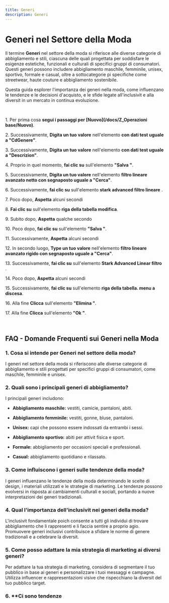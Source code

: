 ```yaml
---
title: Generi
description: Generi
---
```

# Generi nel Settore della Moda

Il termine **Generi** nel settore della moda si riferisce alle diverse categorie di abbigliamento e stili\, ciascuna delle quali  progettata per soddisfare le esigenze estetiche\, funzionali e culturali di specifici gruppi di consumatori\. Questi generi possono includere abbigliamento maschile\, femminile\, unisex\, sportivo\, formale e casual\, oltre a sottocategorie pi specifiche come streetwear\, haute couture e abbigliamento sostenibile\.

Questa guida esplorer l\'importanza dei generi nella moda\, come influenzano le tendenze e le decisioni d\'acquisto\, e le sfide legate all\'inclusivit e alla diversit in un mercato in continua evoluzione\.

&nbsp;

1\. Per prima cosa **segui i passaggi per [Nuovo](/docs/Z_Operazioni base/Nuovo)**\.

2\. Successivamente\, **Digita un tuo valore** nell\'elemento **con dati test uguale a \"CdGenere\"**\.

3\. Successivamente\, **Digita un tuo valore** nell\'elemento **con dati test uguale a \"Descrizion\"**\.

4\. Proprio in quel momento\, **fai clic su** sull\'elemento **\"Salva \"**\.

5\. Successivamente\, **Digita un tuo valore** nell\'elemento **filtro lineare avanzato netto con segnaposto uguale a \"Cerca\"**\.

6\. Successivamente\, **fai clic su** sull\'elemento **stark advanced filtro lineare** \.

7\. Poco dopo\, **Aspetta** alcuni secondi

8\. **Fai clic su** sull\'elemento **riga della tabella modifica**\.

9\. Subito dopo\, **Aspetta** qualche secondo

10\. Poco dopo\, **fai clic su** sull\'elemento **\"Salva \"**\.

11\. Successivamente\, **Aspetta** alcuni secondi

12\. In secondo luogo\, **Type un tuo valore** nell\'elemento **filtro lineare avanzato rigido con segnaposto uguale a \"Cerca\"**\.

13\. Successivamente\, **fai clic su** sull\'elemento **Stark Advanced Linear filtro** \.

14\. Poco dopo\, **Aspetta** alcuni secondi

15\. Successivamente\, **fai clic su** sull\'elemento **riga della tabella\. menu a discesa**\.

16\. Alla fine **Clicca** sull\'elemento **\"Elimina \"**\.

17\. Alla fine **Clicca** sull\'elemento **\"Ok \"**\.

&nbsp;

## FAQ \- Domande Frequenti sui Generi nella Moda

### 1\. **Cosa si intende per Generi nel settore della moda\?**

I generi nel settore della moda si riferiscono alle diverse categorie di abbigliamento e stili progettati per specifici gruppi di consumatori\, come maschile\, femminile e unisex\.

### 2\. **Quali sono i principali generi di abbigliamento\?**

I principali generi includono\:

- **Abbigliamento maschile\:** vestiti\, camicie\, pantaloni\, abiti\.

- **Abbigliamento femminile\:** vestiti\, gonne\, bluse\, pantaloni\.

- **Unisex\:** capi che possono essere indossati da entrambi i sessi\.

- **Abbigliamento sportivo\:** abiti per attivit fisica e sport\.

- **Formale\:** abbigliamento per occasioni speciali e professionali\.

- **Casual\:** abbigliamento quotidiano e rilassato\.

### 3\. **Come influiscono i generi sulle tendenze della moda\?**

I generi influenzano le tendenze della moda determinando le scelte di design\, i materiali utilizzati e le strategie di marketing\. Le tendenze possono evolversi in risposta ai cambiamenti culturali e sociali\, portando a nuove interpretazioni dei generi tradizionali\.

### 4\. **Qual  l\'importanza dell\'inclusivit nei generi della moda\?**

L\'inclusivit  fondamentale poich consente a tutti gli individui di trovare abbigliamento che li rappresenti e li faccia sentire a proprio agio\. Promuovere generi inclusivi contribuisce a sfidare le norme di genere tradizionali e a celebrare la diversit\.

### 5\. **Come posso adattare la mia strategia di marketing ai diversi generi\?**

Per adattare la tua strategia di marketing\, considera di segmentare il tuo pubblico in base ai generi e personalizzare i tuoi messaggi e campagne\. Utilizza influencer e rappresentazioni visive che rispecchiano la diversit del tuo pubblico target\.

### 6\. \*\*Ci sono tendenze